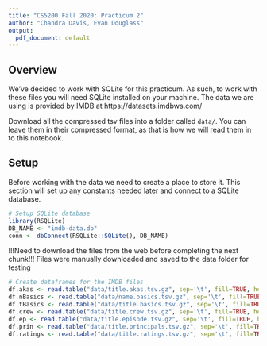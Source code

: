 ```yaml
---
title: "CS5200 Fall 2020: Practicum 2"
author: "Chandra Davis, Evan Douglass"
output:
  pdf_document: default
---
```


## Overview

We've decided to work with SQLite for this practicum. As such, to work with these files you will need SQLite installed on your machine. The data we are using is provided by IMDB at https://datasets.imdbws.com/

Download all the compressed tsv files into a folder called `data/`. You can leave them in their compressed format, as that is how we will read them in to this notebook.

## Setup

Before working with the data we need to create a place to store it. This section will set up any constants needed later and connect to a SQLite database.

```r
# Setup SQLite database
library(RSQLite)
DB_NAME <- "imdb-data.db"
conn <- dbConnect(RSQLite::SQLite(), DB_NAME)
```

!!!Need to download the files from the web before completing the next chunk!!!
Files were manually downloaded and saved to the data folder for testing

```r
# Create dataframes for the IMDB files
df.akas <- read.table("data/title.akas.tsv.gz", sep='\t', fill=TRUE, header=TRUE, encoding="UTF-8")
df.nBasics <- read.table("data/name.basics.tsv.gz", sep='\t', fill=TRUE, header=TRUE, encoding="UTF-8")
df.tBasics <- read.table("data/title.basics.tsv.gz", sep='\t', fill=TRUE, header=TRUE, encoding="UTF-8")
df.crew <- read.table("data/title.crew.tsv.gz", sep='\t', fill=TRUE, header=TRUE, encoding="UTF-8")
df.ep <- read.table("data/title.episode.tsv.gz", sep='\t', fill=TRUE, header=TRUE, encoding="UTF-8")
df.prin <- read.table("data/title.principals.tsv.gz", sep='\t', fill=TRUE, header=TRUE, encoding="UTF-8")
df.ratings <- read.table("data/title.ratings.tsv.gz", sep='\t', fill=TRUE, header=TRUE, encoding="UTF-8")
```

